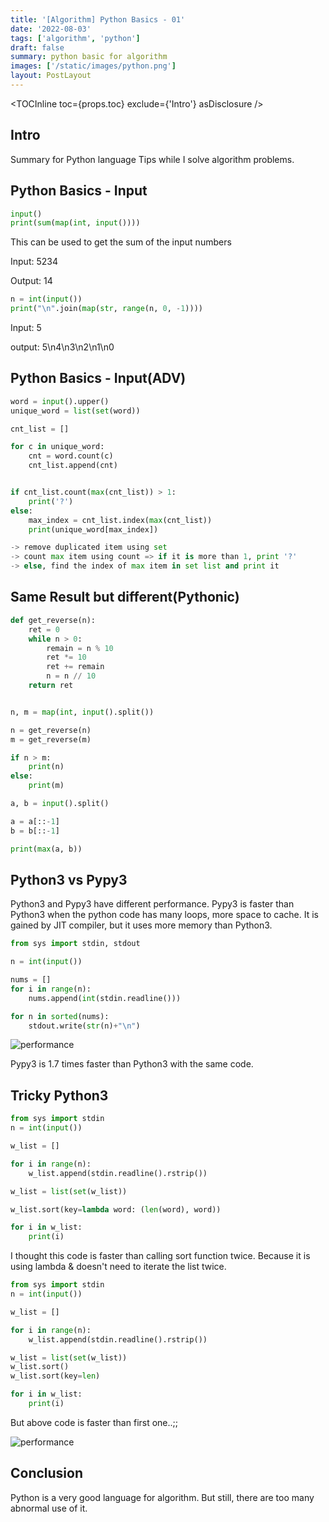 ```yaml
---
title: '[Algorithm] Python Basics - 01'
date: '2022-08-03'
tags: ['algorithm', 'python']
draft: false
summary: python basic for algorithm
images: ['/static/images/python.png']
layout: PostLayout
---
```


<TOCInline toc={props.toc} exclude={'Intro'} asDisclosure />

## Intro

Summary for Python language Tips while I solve algorithm problems.

## Python Basics - Input

```python
input()
print(sum(map(int, input())))
```

This can be used to get the sum of the input numbers

Input: 5234

Output: 14

```python
n = int(input())
print("\n".join(map(str, range(n, 0, -1))))

```

Input: 5

output: 5\n4\n3\n2\n1\n0

## Python Basics - Input(ADV)

```python
word = input().upper()
unique_word = list(set(word))

cnt_list = []

for c in unique_word:
    cnt = word.count(c)
    cnt_list.append(cnt)


if cnt_list.count(max(cnt_list)) > 1:
    print('?')
else:
    max_index = cnt_list.index(max(cnt_list))
    print(unique_word[max_index])

-> remove duplicated item using set
-> count max item using count => if it is more than 1, print '?'
-> else, find the index of max item in set list and print it
```

## Same Result but different(Pythonic)

```python:like_other_lang.py
def get_reverse(n):
    ret = 0
    while n > 0:
        remain = n % 10
        ret *= 10
        ret += remain
        n = n // 10
    return ret


n, m = map(int, input().split())

n = get_reverse(n)
m = get_reverse(m)

if n > m:
    print(n)
else:
    print(m)
```

```python:pythonic.py
a, b = input().split()

a = a[::-1]
b = b[::-1]

print(max(a, b))
```

## Python3 vs Pypy3

Python3 and Pypy3 have different performance.
Pypy3 is faster than Python3 when the python code has many loops, more space to cache.
It is gained by JIT compiler, but it uses more memory than Python3.

```python:sorted.py
from sys import stdin, stdout

n = int(input())

nums = []
for i in range(n):
    nums.append(int(stdin.readline()))

for n in sorted(nums):
    stdout.write(str(n)+"\n")

```

![performance](https://d.pr/i/ai595t.png)

Pypy3 is 1.7 times faster than Python3 with the same code.

## Tricky Python3

```python:1181.py
from sys import stdin
n = int(input())

w_list = []

for i in range(n):
    w_list.append(stdin.readline().rstrip())

w_list = list(set(w_list))

w_list.sort(key=lambda word: (len(word), word))

for i in w_list:
    print(i)
```

I thought this code is faster than calling sort function twice.
Because it is using lambda & doesn't need to iterate the list twice.

```python:1181.py
from sys import stdin
n = int(input())

w_list = []

for i in range(n):
    w_list.append(stdin.readline().rstrip())

w_list = list(set(w_list))
w_list.sort()
w_list.sort(key=len)

for i in w_list:
    print(i)
```

But above code is faster than first one..;;

![performance](https://d.pr/i/kYjr5s.png)

## Conclusion

Python is a very good language for algorithm.
But still, there are too many abnormal use of it.
